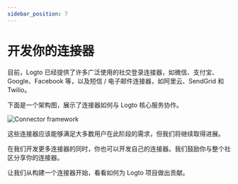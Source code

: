```yaml
---
sidebar_position: 7
---
```



# 开发你的连接器

目前，Logto 已经提供了许多广泛使用的社交登录连接器，如微信、支付宝、Google、Facebook 等，以及短信 / 电子邮件连接器，如阿里云、SendGrid 和 Twilio。

下面是一个架构图，展示了连接器如何与 Logto 核心服务协作。

<img src={logtoConnectorFrameworkImage} alt="Connector framework" />

这些连接器应该能够满足大多数用户在此阶段的需求，但我们将继续取得进展。

在我们开发更多连接器的同时，你也可以开发自己的连接器。我们鼓励你与整个社区分享你的连接器。

让我们从构建一个连接器开始，看看如何为 Logto 项目做出贡献。
